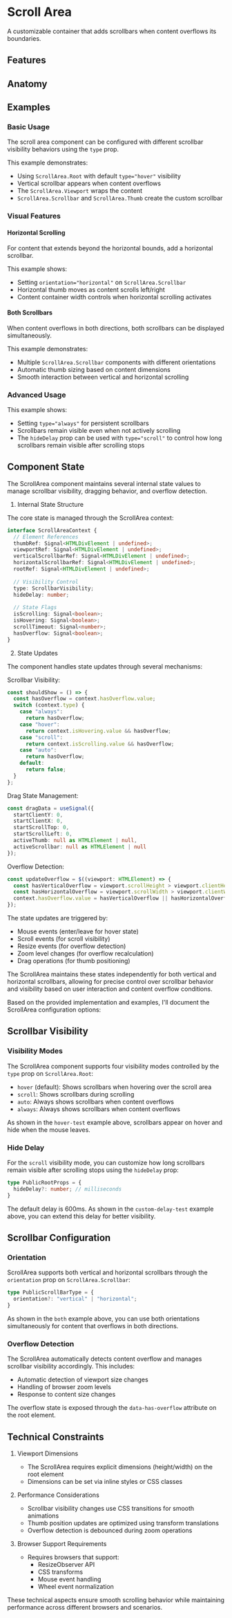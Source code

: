 
# Scroll Area

A customizable container that adds scrollbars when content overflows its boundaries.

<Showcase name="both" />

## Features

<Features api={api} />

## Anatomy

<AnatomyTable api={api} />

## Examples

### Basic Usage

The scroll area component can be configured with different scrollbar visibility behaviors using the `type` prop.

<Showcase name="vertical" />

This example demonstrates:
- Using `ScrollArea.Root` with default `type="hover"` visibility
- Vertical scrollbar appears when content overflows
- The `ScrollArea.Viewport` wraps the content
- `ScrollArea.Scrollbar` and `ScrollArea.Thumb` create the custom scrollbar

### Visual Features

#### Horizontal Scrolling

For content that extends beyond the horizontal bounds, add a horizontal scrollbar.

<Showcase name="horizontal" />

This example shows:
- Setting `orientation="horizontal"` on `ScrollArea.Scrollbar`
- Horizontal thumb moves as content scrolls left/right
- Content container width controls when horizontal scrolling activates

#### Both Scrollbars

When content overflows in both directions, both scrollbars can be displayed simultaneously.

<Showcase name="both" />

This example demonstrates:
- Multiple `ScrollArea.Scrollbar` components with different orientations
- Automatic thumb sizing based on content dimensions
- Smooth interaction between vertical and horizontal scrolling

### Advanced Usage


This example shows:
- Setting `type="always"` for persistent scrollbars
- Scrollbars remain visible even when not actively scrolling
- The `hideDelay` prop can be used with `type="scroll"` to control how long scrollbars remain visible after scrolling stops

## Component State

The ScrollArea component maintains several internal state values to manage scrollbar visibility, dragging behavior, and overflow detection.

1. Internal State Structure

The core state is managed through the ScrollArea context:

```typescript
interface ScrollAreaContext {
  // Element References
  thumbRef: Signal<HTMLDivElement | undefined>;
  viewportRef: Signal<HTMLDivElement | undefined>;
  verticalScrollbarRef: Signal<HTMLDivElement | undefined>;
  horizontalScrollbarRef: Signal<HTMLDivElement | undefined>;
  rootRef: Signal<HTMLDivElement | undefined>;
  
  // Visibility Control
  type: ScrollbarVisibility;
  hideDelay: number;
  
  // State Flags
  isScrolling: Signal<boolean>;
  isHovering: Signal<boolean>;
  scrollTimeout: Signal<number>;
  hasOverflow: Signal<boolean>;
}
```

2. State Updates

The component handles state updates through several mechanisms:

Scrollbar Visibility:
```typescript
const shouldShow = () => {
  const hasOverflow = context.hasOverflow.value;
  switch (context.type) {
    case "always":
      return hasOverflow;
    case "hover":
      return context.isHovering.value && hasOverflow;
    case "scroll":
      return context.isScrolling.value && hasOverflow;
    case "auto":
      return hasOverflow;
    default:
      return false;
  }
};
```

Drag State Management:
```typescript
const dragData = useSignal({
  startClientY: 0,
  startClientX: 0,
  startScrollTop: 0,
  startScrollLeft: 0,
  activeThumb: null as HTMLElement | null,
  activeScrollbar: null as HTMLElement | null
});
```

Overflow Detection:
```typescript
const updateOverflow = $((viewport: HTMLElement) => {
  const hasVerticalOverflow = viewport.scrollHeight > viewport.clientHeight;
  const hasHorizontalOverflow = viewport.scrollWidth > viewport.clientWidth;
  context.hasOverflow.value = hasVerticalOverflow || hasHorizontalOverflow;
});
```

The state updates are triggered by:
- Mouse events (enter/leave for hover state)
- Scroll events (for scroll visibility)
- Resize events (for overflow detection)
- Zoom level changes (for overflow recalculation)
- Drag operations (for thumb positioning)

The ScrollArea maintains these states independently for both vertical and horizontal scrollbars, allowing for precise control over scrollbar behavior and visibility based on user interaction and content overflow conditions.

Based on the provided implementation and examples, I'll document the ScrollArea configuration options:

## Scrollbar Visibility

### Visibility Modes

The ScrollArea component supports four visibility modes controlled by the `type` prop on `ScrollArea.Root`:

- `hover` (default): Shows scrollbars when hovering over the scroll area
- `scroll`: Shows scrollbars during scrolling
- `auto`: Always shows scrollbars when content overflows
- `always`: Always shows scrollbars when content overflows

As shown in the `hover-test` example above, scrollbars appear on hover and hide when the mouse leaves.

### Hide Delay

For the `scroll` visibility mode, you can customize how long scrollbars remain visible after scrolling stops using the `hideDelay` prop:

```typescript
type PublicRootProps = {
  hideDelay?: number; // milliseconds
}
```

The default delay is 600ms. As shown in the `custom-delay-test` example above, you can extend this delay for better visibility.

## Scrollbar Configuration

### Orientation

ScrollArea supports both vertical and horizontal scrollbars through the `orientation` prop on `ScrollArea.Scrollbar`:

```typescript
type PublicScrollBarType = {
  orientation?: "vertical" | "horizontal";
}
```

As shown in the `both` example above, you can use both orientations simultaneously for content that overflows in both directions.

### Overflow Detection

The ScrollArea automatically detects content overflow and manages scrollbar visibility accordingly. This includes:

- Automatic detection of viewport size changes
- Handling of browser zoom levels
- Response to content size changes

The overflow state is exposed through the `data-has-overflow` attribute on the root element.

## Technical Constraints

1. Viewport Dimensions
   - The ScrollArea requires explicit dimensions (height/width) on the root element
   - Dimensions can be set via inline styles or CSS classes

2. Performance Considerations
   - Scrollbar visibility changes use CSS transitions for smooth animations
   - Thumb position updates are optimized using transform translations
   - Overflow detection is debounced during zoom operations

3. Browser Support Requirements
   - Requires browsers that support:
     - ResizeObserver API
     - CSS transforms
     - Mouse event handling
     - Wheel event normalization

These technical aspects ensure smooth scrolling behavior while maintaining performance across different browsers and scenarios.





<APITable api={api} />